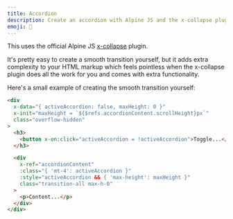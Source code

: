 ```yaml
---
title: Accordion
description: Create an accordion with Alpine JS and the x-collapse plugin to provide a smooth transition.
emoji: 📖
---
```


This uses the official Alpine JS [x-collapse](https://alpinejs.dev/plugins/collapse) plugin.

It's pretty easy to create a smooth transition yourself, but it adds extra complexity to your HTML markup which feels pointless when the x-collapse plugin does all the work for you and comes with extra functionality.

Here's a small example of creating the smooth transition yourself:

```html
<div
  x-data="{ activeAccordion: false, maxHeight: 0 }"
  x-init="maxHeight = `${$refs.accordionContent.scrollHeight}px`"
  class="overflow-hidden"
>
  <h3>
    <button x-on:click="activeAccordion = !activeAccordion">Toggle...</button>
  </h3>

  <div
    x-ref="accordionContent"
    :class="{ 'mt-4': activeAccordion }"
    :style="activeAccordion && { 'max-height': maxHeight }"
    class="transition-all max-h-0"
  >
    <p>Content...</p>
  </div>
</div>
```

<Preview componentId="accordion" />
